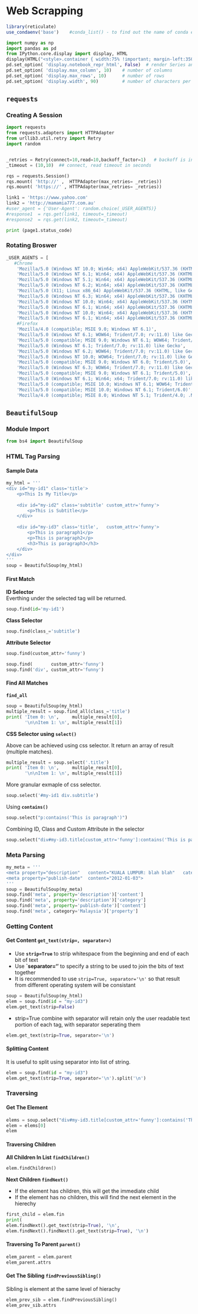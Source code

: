 # Web Scrapping

```r
library(reticulate)
use_condaenv('base')    #conda_list() - to find out the name of conda environment
```

```python
import numpy as np
import pandas as pd
from IPython.core.display import display, HTML
display(HTML("<style>.container { width:75% !important; margin-left:350px; }</style>"))
pd.set_option( 'display.notebook_repr_html', False)  # render Series and DataFrame as text, not HTML
pd.set_option( 'display.max_column', 10)    # number of columns
pd.set_option( 'display.max_rows', 10)      # number of rows
pd.set_option( 'display.width', 90)         # number of characters per row
```


## `requests`


### Creating A Session

```python
import requests
from requests.adapters import HTTPAdapter
from urllib3.util.retry import Retry
import random


_retries = Retry(connect=10,read=10,backoff_factor=1)   # backoff is incremental interval in seconds between retries
_timeout = (10,10)  ## connect, read timeout in seconds

rqs = requests.Session()
rqs.mount( 'http://' ,  HTTPAdapter(max_retries= _retries))
rqs.mount( 'https://' , HTTPAdapter(max_retries= _retries))
```


```python
link1 = 'https://www.yahoo.com'
link2 = 'http://mamamia777.com.au'
#user_agent = {'User-Agent': random.choice(_USER_AGENTS)}
#response1  = rqs.get(link1, timeout=_timeout)
#response2  = rqs.get(link2, timeout=_timeout)  
```


```python
print (page1.status_code)
```

### Rotating Broswer

```python
_USER_AGENTS = [
   #Chrome
    'Mozilla/5.0 (Windows NT 10.0; Win64; x64) AppleWebKit/537.36 (KHTML, like Gecko) Chrome/60.0.3112.113 Safari/537.36',
    'Mozilla/5.0 (Windows NT 6.1; Win64; x64) AppleWebKit/537.36 (KHTML, like Gecko) Chrome/60.0.3112.90 Safari/537.36',
    'Mozilla/5.0 (Windows NT 5.1; Win64; x64) AppleWebKit/537.36 (KHTML, like Gecko) Chrome/60.0.3112.90 Safari/537.36',
    'Mozilla/5.0 (Windows NT 6.2; Win64; x64) AppleWebKit/537.36 (KHTML, like Gecko) Chrome/60.0.3112.90 Safari/537.36',
    'Mozilla/5.0 (X11; Linux x86_64) AppleWebKit/537.36 (KHTML, like Gecko) Chrome/44.0.2403.157 Safari/537.36',
    'Mozilla/5.0 (Windows NT 6.3; Win64; x64) AppleWebKit/537.36 (KHTML, like Gecko) Chrome/60.0.3112.113 Safari/537.36',
    'Mozilla/5.0 (Windows NT 10.0; Win64; x64) AppleWebKit/537.36 (KHTML, like Gecko) Chrome/57.0.2987.133 Safari/537.36',
    'Mozilla/5.0 (Windows NT 6.1; Win64; x64) AppleWebKit/537.36 (KHTML, like Gecko) Chrome/57.0.2987.133 Safari/537.36',
    'Mozilla/5.0 (Windows NT 10.0; Win64; x64) AppleWebKit/537.36 (KHTML, like Gecko) Chrome/55.0.2883.87 Safari/537.36',
    'Mozilla/5.0 (Windows NT 6.1; Win64; x64) AppleWebKit/537.36 (KHTML, like Gecko) Chrome/55.0.2883.87 Safari/537.36',
    #Firefox
    'Mozilla/4.0 (compatible; MSIE 9.0; Windows NT 6.1)',
    'Mozilla/5.0 (Windows NT 6.1; WOW64; Trident/7.0; rv:11.0) like Gecko',
    'Mozilla/5.0 (compatible; MSIE 9.0; Windows NT 6.1; WOW64; Trident/5.0)',
    'Mozilla/5.0 (Windows NT 6.1; Trident/7.0; rv:11.0) like Gecko',
    'Mozilla/5.0 (Windows NT 6.2; WOW64; Trident/7.0; rv:11.0) like Gecko',
    'Mozilla/5.0 (Windows NT 10.0; WOW64; Trident/7.0; rv:11.0) like Gecko',
    'Mozilla/5.0 (compatible; MSIE 9.0; Windows NT 6.0; Trident/5.0)',
    'Mozilla/5.0 (Windows NT 6.3; WOW64; Trident/7.0; rv:11.0) like Gecko',
    'Mozilla/5.0 (compatible; MSIE 9.0; Windows NT 6.1; Trident/5.0)',
    'Mozilla/5.0 (Windows NT 6.1; Win64; x64; Trident/7.0; rv:11.0) like Gecko',
    'Mozilla/5.0 (compatible; MSIE 10.0; Windows NT 6.1; WOW64; Trident/6.0)',
    'Mozilla/5.0 (compatible; MSIE 10.0; Windows NT 6.1; Trident/6.0)',
    'Mozilla/4.0 (compatible; MSIE 8.0; Windows NT 5.1; Trident/4.0; .NET CLR 2.0.50727; .NET CLR 3.0.4506.2152; .NET CLR 3.5.30729)']
```


## `BeautifulSoup`

### Module Import

```python
from bs4 import BeautifulSoup
```

### HTML Tag Parsing 

#### Sample Data

```python
my_html = '''
<div id="my-id1" class='title'> 
    <p>This Is My Title</p>
    
    <div id="my-id2" class='subtitle' custom_attr='funny'>
        <p>This is Subtitle</p>
    </div>
    
    <div id="my-id3" class='title',   custom_attr='funny'>
        <p>This is paragraph1</p>
        <p>This is paragraph2</p>
        <h3>This is paragraph3</h3>
    </div>
</div>
'''
soup = BeautifulSoup(my_html)
```

#### First Match

**ID Selector**  
Everthing under the selected tag will be returned.

```python
soup.find(id='my-id1')
```

**Class Selector**

```python
soup.find(class_='subtitle')
```

**Attribute Selector**

```python
soup.find(custom_attr='funny')
```

```python
soup.find(       custom_attr='funny')
soup.find('div', custom_attr='funny')
```


#### Find All Matches

**`find_all`**  

```python
soup = BeautifulSoup(my_html)
multiple_result = soup.find_all(class_='title')
print( 'Item 0: \n',     multiple_result[0],
       '\n\nItem 1: \n', multiple_result[1])
```

**CSS Selector using `select()`**  

Above can be achieved using css selector. It return an array of result (multiple matches).

```python
multiple_result = soup.select('.title')
print( 'Item 0: \n',     multiple_result[0],
       '\n\nItem 1: \n', multiple_result[1])
```

More granular exmaple of css selector.

```python
soup.select('#my-id1 div.subtitle')
```

Using **`contains()`**

```python
soup.select("p:contains('This is paragraph')")
```
Combining ID, Class and Custom Attribute in the selector

```python
soup.select("div#my-id3.title[custom_attr='funny']:contains('This is paragraph')")
```

### Meta Parsing

```python
my_meta = '''
<meta property="description"   content="KUALA LUMPUR: blah blah"   category="Malaysia">
<meta property="publish-date"  content="2012-01-03">
'''
soup = BeautifulSoup(my_meta)
soup.find('meta', property='description')['content']
soup.find('meta', property='description')['category']
soup.find('meta', property='publish-date')['content']
soup.find('meta', category='Malaysia')['property']
```

### Getting Content 

#### Get Content `get_text(strip=, separator=)`

- Use **`strip=True`** to strip whitespace from the beginning and end of each bit of text  
- Use **`separator='\n'** to specify a string to be used to join the bits of text together
- It is recommended to use `strip=True, separator='\n'` so that result from different operating system will be consistant  

```python
soup = BeautifulSoup(my_html)
elem = soup.find(id = "my-id3")
elem.get_text(strip=False)
```

- strip=True combine with separator will retain only the user readable text portion of each tag, with separator seperating them

```python
elem.get_text(strip=True, separator='\n')
```

#### Splitting Content

It is useful to split using separator into list of string.

```python
elem = soup.find(id = "my-id3")
elem.get_text(strip=True, separator='\n').split('\n')
```

### Traversing

#### Get The Element

```python
elems = soup.select("div#my-id3.title[custom_attr='funny']:contains('This is paragraph')")
elem = elems[0]
elem
```

#### Traversing Children

**All Children In List  `findChildren()`**

```python
elem.findChildren()
```

**Next Children `findNext()`**  

- If the element has children, this will get the immediate child  
- If the element has no children, this will find the next element in the hierechy  

```python
first_child = elem.fin
print( 
elem.findNext().get_text(strip=True), '\n', 
elem.findNext().findNext().get_text(strip=True), '\n')
```

#### Traversing To Parent `parent()`

```python
elem_parent = elem.parent
elem_parent.attrs
```

#### Get The Sibling `findPreviousSibling()`

Sibling is element at the same level of hierachy

```python
elem_prev_sib = elem.findPreviousSibling()
elem_prev_sib.attrs
```

